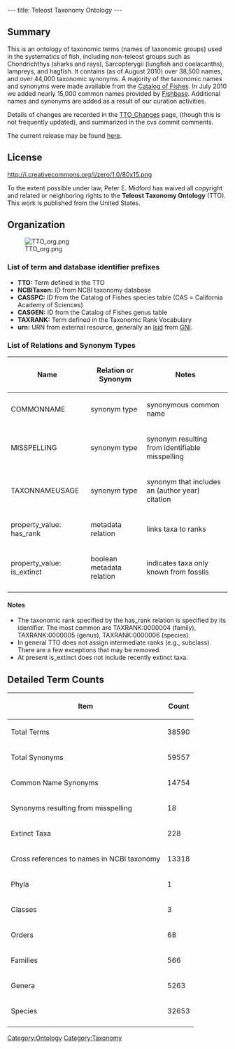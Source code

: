 ---
title: Teleost Taxonomy Ontology
---

==Summary==
This is an ontology of taxonomic terms (names of taxonomic groups) used in the systematics of fish, including non-teleost groups such as Chondrichthys (sharks and rays), Sarcopterygii (lungfish and coelacanths), lampreys, and hagfish.  It contains (as of August 2010) over 38,500 names, and over 44,000 taxonomic synonyms.  A majority of the taxonomic names and synonyms were made available from the [http://research.calacademy.org/redirect?url=http://researcharchive.calacademy.org/research/ichthyology/catalog/fishcatmain.asp Catalog of Fishes].  In July 2010 we added nearly 15,000 common names provided by [http://www.fishbase.org Fishbase]. Additional names and synonyms are added as a result of our curation activities.

Details of changes are recorded in the [[TTO_Changes]] page, (though this is not frequently updated), and summarized in the cvs commit comments.

The current release may be found [http://obo.cvs.sourceforge.net/viewvc/obo/obo/ontology/taxonomy/teleost_taxonomy.obo here].

==License==
<span class="plainlinks">[http://creativecommons.org/publicdomain/zero/1.0/ http://i.creativecommons.org/l/zero/1.0/80x15.png]</span>


To the extent possible under law, Peter E. Midford has waived all copyright and related or neighboring rights to the '''Teleost Taxonomy Ontology''' (TTO). This work is published from  the United States.

==Organization==

[[Image:TTO_org.png]]



===List of term and database identifier prefixes===
* '''TTO:''' Term defined in the TTO
* '''NCBITaxon:''' ID from NCBI taxonomy database
* '''CASSPC:''' ID from the Catalog of Fishes species table (CAS = California Academy of Sciences)
* '''CASGEN:''' ID from the Catalog of Fishes genus table
* '''TAXRANK:''' Term defined in the Taxonomic Rank Vocabulary
* '''urn:''' URN from external resource, generally an [http://lsids.sourceforge.net/ lsid] from [http://gni.globalnames.org/ GNI].

===List of Relations and Synonym Types===
{|border="1" cellpadding="3" cellspacing="3"
!Name
!Relation or Synonym
!Notes
|-
|COMMONNAME || synonym type || synonymous common name
|-
|MISSPELLING || synonym type || synonym resulting from identifiable misspelling
|-
|TAXONNAMEUSAGE || synonym type || synonym that includes an (author year) citation
|-
|property_value: has_rank || metadata relation || links taxa to ranks
|-
|property_value: is_extinct || boolean metadata relation || indicates taxa only known from fossils
|-
|}

====Notes====
* The taxonomic rank specified by the has_rank relation is specified by its identifier.  The most common are TAXRANK:0000004 (family), TAXRANK:0000005 (genus), TAXRANK:0000006 (species).
* In general TTO does not assign intermediate ranks (e.g., subclass).  There are a few exceptions that may be removed.
* At present is_extinct does not include recently extinct taxa.

==Detailed Term Counts==
{|border="1" cellpadding="3" cellspacing="3"
!Item
!Count
|-
|Total Terms || 38590
|-
|Total Synonyms || 59557
|-
|Common Name Synonyms || 14754
|-
|Synonyms resulting from misspelling || 18
|-
|Extinct Taxa || 228
|-
|Cross references to names in NCBI taxonomy || 13318
|-
|Phyla || 1
|-
|Classes || 3
|-
|Orders || 68
|-
|Families || 566
|-
|Genera || 5263
|-
|Species || 32653
|-
|}

[[Category:Ontology]]
[[Category:Taxonomy]]